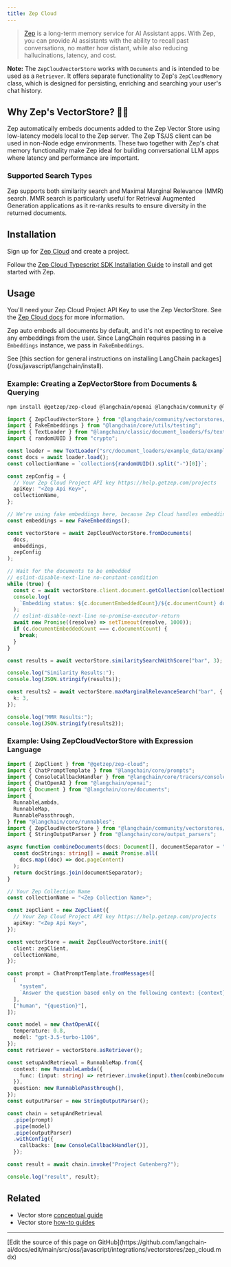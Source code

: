 ```yaml
---
title: Zep Cloud
---
```


> [Zep](https://www.getzep.com) is a long-term memory service for AI Assistant apps.
> With Zep, you can provide AI assistants with the ability to recall past conversations, no matter how distant,
> while also reducing hallucinations, latency, and cost.

**Note:** The `ZepCloudVectorStore` works with `Documents` and is intended to be used as a `Retriever`.
It offers separate functionality to Zep's `ZepCloudMemory` class, which is designed for persisting, enriching
and searching your user's chat history.

## Why Zep's VectorStore? 🤖🚀

Zep automatically embeds documents added to the Zep Vector Store using low-latency models local to the Zep server.
The Zep TS/JS client can be used in non-Node edge environments. These two together with Zep's chat memory functionality
make Zep ideal for building conversational LLM apps where latency and performance are important.

### Supported Search Types

Zep supports both similarity search and Maximal Marginal Relevance (MMR) search. MMR search is particularly useful
for Retrieval Augmented Generation applications as it re-ranks results to ensure diversity in the returned documents.

## Installation

Sign up for [Zep Cloud](https://app.getzep.com/) and create a project.

Follow the [Zep Cloud Typescript SDK Installation Guide](https://help.getzep.com/sdks) to install and get started with Zep.

## Usage

You'll need your Zep Cloud Project API Key to use the Zep VectorStore. See the [Zep Cloud docs](https://help.getzep.com/projects) for more information.

Zep auto embeds all documents by default, and it's not expecting to receive any embeddings from the user.
Since LangChain requires passing in a `Embeddings` instance, we pass in `FakeEmbeddings`.

<Tip>
See [this section for general instructions on installing LangChain packages](/oss/javascript/langchain/install).
</Tip>

### Example: Creating a ZepVectorStore from Documents & Querying

```bash npm
npm install @getzep/zep-cloud @langchain/openai @langchain/community @langchain/core
```

```typescript
import { ZepCloudVectorStore } from "@langchain/community/vectorstores/zep_cloud";
import { FakeEmbeddings } from "@langchain/core/utils/testing";
import { TextLoader } from "@langchain/classic/document_loaders/fs/text";
import { randomUUID } from "crypto";

const loader = new TextLoader("src/document_loaders/example_data/example.txt");
const docs = await loader.load();
const collectionName = `collection${randomUUID().split("-")[0]}`;

const zepConfig = {
  // Your Zep Cloud Project API key https://help.getzep.com/projects
  apiKey: "<Zep Api Key>",
  collectionName,
};

// We're using fake embeddings here, because Zep Cloud handles embedding for you
const embeddings = new FakeEmbeddings();

const vectorStore = await ZepCloudVectorStore.fromDocuments(
  docs,
  embeddings,
  zepConfig
);

// Wait for the documents to be embedded
// eslint-disable-next-line no-constant-condition
while (true) {
  const c = await vectorStore.client.document.getCollection(collectionName);
  console.log(
    `Embedding status: ${c.documentEmbeddedCount}/${c.documentCount} documents embedded`
  );
  // eslint-disable-next-line no-promise-executor-return
  await new Promise((resolve) => setTimeout(resolve, 1000));
  if (c.documentEmbeddedCount === c.documentCount) {
    break;
  }
}

const results = await vectorStore.similaritySearchWithScore("bar", 3);

console.log("Similarity Results:");
console.log(JSON.stringify(results));

const results2 = await vectorStore.maxMarginalRelevanceSearch("bar", {
  k: 3,
});

console.log("MMR Results:");
console.log(JSON.stringify(results2));
```

### Example: Using ZepCloudVectorStore with Expression Language

```typescript
import { ZepClient } from "@getzep/zep-cloud";
import { ChatPromptTemplate } from "@langchain/core/prompts";
import { ConsoleCallbackHandler } from "@langchain/core/tracers/console";
import { ChatOpenAI } from "@langchain/openai";
import { Document } from "@langchain/core/documents";
import {
  RunnableLambda,
  RunnableMap,
  RunnablePassthrough,
} from "@langchain/core/runnables";
import { ZepCloudVectorStore } from "@langchain/community/vectorstores/zep_cloud";
import { StringOutputParser } from "@langchain/core/output_parsers";

async function combineDocuments(docs: Document[], documentSeparator = "\n\n") {
  const docStrings: string[] = await Promise.all(
    docs.map((doc) => doc.pageContent)
  );
  return docStrings.join(documentSeparator);
}

// Your Zep Collection Name
const collectionName = "<Zep Collection Name>";

const zepClient = new ZepClient({
  // Your Zep Cloud Project API key https://help.getzep.com/projects
  apiKey: "<Zep Api Key>",
});

const vectorStore = await ZepCloudVectorStore.init({
  client: zepClient,
  collectionName,
});

const prompt = ChatPromptTemplate.fromMessages([
  [
    "system",
    `Answer the question based only on the following context: {context}`,
  ],
  ["human", "{question}"],
]);

const model = new ChatOpenAI({
  temperature: 0.8,
  model: "gpt-3.5-turbo-1106",
});
const retriever = vectorStore.asRetriever();

const setupAndRetrieval = RunnableMap.from({
  context: new RunnableLambda({
    func: (input: string) => retriever.invoke(input).then(combineDocuments),
  }),
  question: new RunnablePassthrough(),
});
const outputParser = new StringOutputParser();

const chain = setupAndRetrieval
  .pipe(prompt)
  .pipe(model)
  .pipe(outputParser)
  .withConfig({
    callbacks: [new ConsoleCallbackHandler()],
  });

const result = await chain.invoke("Project Gutenberg?");

console.log("result", result);
```

## Related

- Vector store [conceptual guide](/oss/javascript/integrations/vectorstores)
- Vector store [how-to guides](/oss/javascript/integrations/vectorstores)

---

<Callout icon="pen-to-square" iconType="regular">
  [Edit the source of this page on GitHub](https://github.com/langchain-ai/docs/edit/main/src/oss/javascript/integrations/vectorstores/zep_cloud.mdx)
</Callout>
